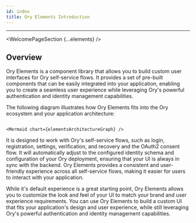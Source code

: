 ```yaml
---
id: index
title: Ory Elements Introduction
---
```



<CanonicalUrl path="/elements" />

---


<WelcomePageSection {...elements} />

## Overview

Ory Elements is a component library that allows you to build custom user interfaces for Ory self-service flows. It provides a set
of pre-built components that can be easily integrated into your application, enabling you to create a seamless user experience
while leveraging Ory's powerful authentication and identity management capabilities.

The following diagram illustrates how Ory Elements fits into the Ory ecosystem and your application architecture:

```mdx-code-block

<Mermaid chart={elementsArchitectureGraph} />
```

It is designed to work with Ory's self-service flows, such as login, registration, settings, verification, and recovery and the
OAuth2 consent flow. It will automatically adjust to the configured identity schema and configuration of your Ory deployment,
ensuring that your UI is always in sync with the backend. Ory Elements provides a consistent and user-friendly experience across
all self-service flows, making it easier for users to interact with your application.

While it's default experience is a great starting point, Ory Elements allows you to customize the look and feel of your UI to
match your brand and user experience requirements. You can use Ory Elements to build a custom UI that fits your application's
design and user experience, while still leveraging Ory's powerful authentication and identity management capabilities.
